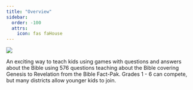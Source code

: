 ```yaml
---
title: "Overview"
sidebar:
  order: -100
  attrs:
    icon: fas faHouse
---
```


<div class="flex justify-center">
  <img src="/assets/images/JBQ-v1.jpg" style="max-height:400px" />
</div>

An exciting way to teach kids using games with questions and answers about the Bible using 576 questions
teaching about the Bible covering Genesis to Revelation from the Bible Fact-Pak. Grades 1 - 6 can compete,
but many districts allow younger kids to join.

